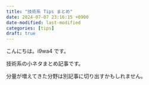```yaml
---
title: "技術系 Tips まとめ"
date: 2024-07-07 23:16:15 +0900
date-modified: last-modified
categories: [tips]
draft: true
---
```


こんにちは。i9wa4 です。

技術系の小ネタまとめ記事です。

分量が増えてきた分野は別記事に切り出すかもしれません。
